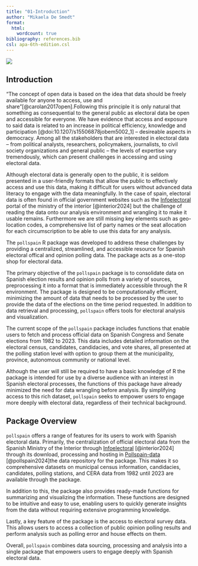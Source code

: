```yaml
---
title: "01-Introduction"
author: "Mikaela De Smedt"
format: 
  html:
    wordcount: true
bibliography: references.bib
csl: apa-6th-edition.csl
---
```


![](pollspain_icon.png){fig-align="left"}

## Introduction

"The concept of open data is based on the idea that data should be freely available for anyone to access, use and share"[@carolan2017open].Following this principle it is only natural that something as consequential to the general public as electoral data be open and accessible for everyone. We have evidence that access and exposure to said data is related to an increase in political efficiency, knowledge and participation [@doi:10.1207/s15506878jobem5002_1] – desireable aspects in democracy. Among all the stakeholders that are interested in electoral data – from political analysts, researchers, policymakers, journalists, to civil society organizations and general public – the levels of expertise vary tremendously, which can present challenges in accessing and using electoral data.

Although electoral data is generally open to the public, it is seldom presented in a user-friendly formats that allow the public to effectively access and use this data, making it difficult for users without advanced data literacy to engage with the data meaningfully. In the case of spain, electoral data is often found in official government websites such as the [Infoelectoral](https://infoelectoral.interior.gob.es/es/elecciones-celebradas/area-de-descargas/) portal of the ministry of the interior [@interior2024] but the challenge of reading the data onto our analysis environment and wrangling it to make it usable remains. Furthermore we are still missing key elements such as geo-location codes, a comprehensive list of party names or the seat allocation for each circumscription to be able to use this data for any analysis.

The `pollspain` R package was developed to address these challenges by providing a centralized, streamlined, and accessible resource for Spanish electoral offical and opinion polling data. The package acts as a one-stop shop for electoral data.

The primary objective of the `pollspain` package is to consolidate data on Spanish election results and opinion polls from a variety of sources, preprocessing it into a format that is immediately accessible through the R environment. The package is designed to be computationally efficient, minimizing the amount of data that needs to be processed by the user to provide the data of the elections on the time period requested. In addition to data retrieval and processing, `pollspain` offers tools for electoral analysis and visualization.

The current scope of the `pollspain` package includes functions that enable users to fetch and process official data on Spanish Congress and Senate elections from 1982 to 2023. This data includes detailed information on the electoral census, candidates, candidacies, and vote shares, all presented at the polling station level with option to group them at the municipality, province, autonomous community or national level.

Although the user will still be required to have a basic knowledge of R the package is intended for use by a diverse audience with an interest in Spanish electoral processes, the functions of this package have already minimized the need for data wrangling before analysis. By simplifying access to this rich dataset, `pollspain` seeks to empower users to engage more deeply with electoral data, regardless of their technical background.

## Package Overview

`pollspain` offers a range of features for its users to work with Spanish electoral data. Primarily, the centralization of official electoral data from the Spanish Ministry of the Interior through [Infoelectoral](https://infoelectoral.interior.gob.es/es/elecciones-celebradas/area-de-descargas/) [@interior2024] through its download, processing and hosting in [Pollspain-data](https://github.com/mikadsr/Pollspain-data) [@pollspain2024]the data repository for the package. This makes it so comprehensive datasets on municipal census information, candidacies, candidates, polling stations, and CERA data from 1982 until 2023 are available through the package.

In addition to this, the package also provides ready-made functions for summarizing and visualizing the information. These functions are designed to be intuitive and easy to use, enabling users to quickly generate insights from the data without requiring extensive programming knowledge.

Lastly, a key feature of the package is the access to electoral survey data. This allows users to access a collection of public opinion polling results and perform analysis such as polling error and house effects on them.

Overall, `pollspain` combines data sourcing, processing and analysis into a single package that empowers users to engage deeply with Spanish electoral data.
